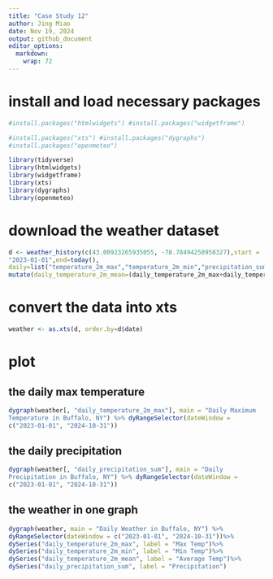 ```yaml
---
title: "Case Study 12"
author: Jing Miao
date: Nov 19, 2024
output: github_document
editor_options: 
  markdown: 
    wrap: 72
---
```


# install and load necessary packages

```r
#install.packages("htmlwidgets") #install.packages("widgetframe")

#install.packages("xts") #install.packages("dygraphs")
#install.packages("openmeteo")

```

```r
library(tidyverse) 
library(htmlwidgets) 
library(widgetframe)
library(xts) 
library(dygraphs) 
library(openmeteo)
```

# download the weather dataset

```r
d <- weather_history(c(43.00923265935055, -78.78494250958327),start =
"2023-01-01",end=today(),
daily=list("temperature_2m_max","temperature_2m_min","precipitation_sum"))%>%
mutate(daily_temperature_2m_mean=(daily_temperature_2m_max+daily_temperature_2m_min)/2)
```

# convert the data into xts

```r
weather <- as.xts(d, order.by=d$date)
```

# plot

## the daily max temperature

```r
dygraph(weather[, "daily_temperature_2m_max"], main = "Daily Maximum
Temperature in Buffalo, NY") %>% dyRangeSelector(dateWindow =
c("2023-01-01", "2024-10-31"))
```

## the daily precipitation

```r
dygraph(weather[, "daily_precipitation_sum"], main = "Daily
Precipitation in Buffalo, NY") %>% dyRangeSelector(dateWindow =
c("2023-01-01", "2024-10-31"))
```

## the weather in one graph

```r
dygraph(weather, main = "Daily Weather in Buffalo, NY") %>%
dyRangeSelector(dateWindow = c("2023-01-01", "2024-10-31"))%>%
dySeries("daily_temperature_2m_max", label = "Max Temp")%>%
dySeries("daily_temperature_2m_min", label = "Min Temp")%>%
dySeries("daily_temperature_2m_mean", label = "Average Temp")%>%
dySeries("daily_precipitation_sum", label = "Precipitation")
```
